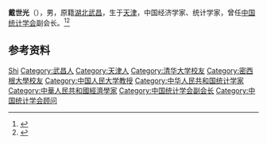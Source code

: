 '''戴世光'''（{{bd|1908年|12月1日|1999年|8月1日}}），男，原籍[[湖北|湖北]][[武昌|武昌]]，生于[[天津|天津]]，中国经济学家、统计学家，曾任[[中国统计学会|中国统计学会]]副会长。<ref>{{Cite book|title=中华当代文化名人大辞典|author=张品兴, 殷登祥, 陈有进等主编|publisher=中国广播电视出版社|year=1992|isbn=9787504315137|location=北京|pages=}}</ref><ref>{{Cite book|title=民国人物大辞典|author=徐友春主编; 蔡鸿源, 周兴培副主编|publisher=河北人民出版社|year=1991|isbn=|location=石家庄|pages=}}</ref>

== 参考资料 ==
{{reflist}}

{{中国人物小作品}}
{{Navboxes
| title  = 戴世光在[[中国统计学会|中国统计学会]]的职务
| list1  =
{{中国统计学会第一届理事会}}
{{中国统计学会第二届理事会}}
{{中国统计学会第三届理事会}}
}}

{{Authority control}}
{{DEFAULTSORT:Dai戴}}
[[Category:戴姓|Shi]]
[[Category:武昌人|Category:武昌人]]
[[Category:天津人|Category:天津人]]
[[Category:清华大学校友|Category:清华大学校友]]
[[Category:密西根大學校友|Category:密西根大學校友]]
[[Category:中国人民大学教授|Category:中国人民大学教授]]
[[Category:中华人民共和国统计学家|Category:中华人民共和国统计学家]]
[[Category:中華人民共和國經濟學家|Category:中華人民共和國經濟學家]]
[[Category:中国统计学会副会长|Category:中国统计学会副会长]]
[[Category:中国统计学会顾问|Category:中国统计学会顾问]]